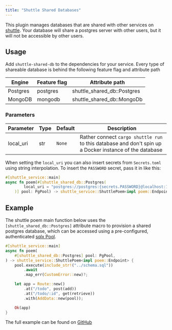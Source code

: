 ```yaml
---
title: "Shuttle Shared Databases"
---
```


This plugin manages databases that are shared with other services on [shuttle](https://www.shuttle.rs). Your database
will share a postgres server with other users, but it will not be accessible by other users.

## Usage
Add `shuttle-shared-db` to the dependencies for your service. Every type of shareable database is behind the following feature flag and attribute path

| Engine   | Feature flag | Attribute path              |
|----------|--------------|-----------------------------|
| Postgres | postgres     | shuttle_shared_db::Postgres |
| MongoDB  | mongodb      | shuttle_shared_db::MongoDb  |

### Parameters
| Parameter | Type | Default  | Description                                                                                             |
|-----------|------|----------|---------------------------------------------------------------------------------------------------------|
| local_uri | str  | `None`   | Rather connect `cargo shuttle run` to this database and don't spin up a Docker instance of the database |

When setting the `local_uri` you can also insert secrets from `Secrets.toml` using string interpolation. To insert the
`PASSWORD` secret, pass it in like this:

```rust
#[shuttle_service::main]
async fn poem(#[shuttle_shared_db::Postgres(
        local_uri = "postgres://postgres:{secrets.PASSWORD}@localhost:16695/postgres"
    )] pool: PgPool) -> shuttle_service::ShuttlePoem<impl poem::Endpoint> { ... }
```

## Example
The shuttle poem main function below uses the `[shuttle_shared_db::Postgres]` attribute macro to provision a shared postgres database,
which can be accessed using a pre-configured, authenticated [sqlx Pool](https://docs.rs/sqlx/latest/sqlx/pool/index.html).

```rust lib.rs
#[shuttle_service::main]
async fn poem(
    #[shuttle_shared_db::Postgres] pool: PgPool,
) -> shuttle_service::ShuttlePoem<impl poem::Endpoint> {
    pool.execute(include_str!("../schema.sql"))
        .await
        .map_err(CustomError::new)?;

    let app = Route::new()
        .at("/todo", post(add))
        .at("/todo/:id", get(retrieve))
        .with(AddData::new(pool));

    Ok(app)
}
```

The full example can be found on [GitHub](https://github.com/shuttle-hq/examples/tree/main/poem/postgres)
